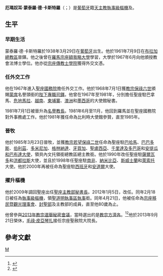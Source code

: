 {{Blpsources|time=2020-04-28T14:28:31+00:00}}
{{Infobox Christian leader
| type             = cardinal
| honorific-prefix = 
| name             = 厄瑪奴耳·蒙泰羅·德·卡斯特羅<br />Manuel Monteiro de Castro
| honorific-suffix = 
| title            = {{link-en|宗座聖赦院|Apostolic Penitentiary|宗座聖赦院大院長}}
| image            = 
| alt              = 
| diocese          = 
| see              = 
| elected          = 
| appointed        = 2012年1月5日
| term             = 
| term_start       = 
| quashed          = 
| term_end         = 2013年9月21日
| predecessor      = [[福爾圖納托·巴爾代利|福爾圖納托·巴爾代利]]樞機
| opposed          = 
| successor        = [[毛祿·皮亞琴扎|毛祿·皮亞琴扎]]樞機
| other_post       = [[聖道明堂|聖道明執事區領銜執事]]
<!---------- Orders ---------->
| ordination       = 1961年7月9日
| ordinated_by     = 
| consecration     = 1985年3月23日
| consecrated_by   = 
| cardinal         = 2012年2月18日
| created_cardinal_by = [[教宗本篤十六世|教宗本篤十六世]]
| rank             = [[樞機|執事級樞機]]
<!---------- Personal details ---------->
| birth_name       = Manuel Monteiro de Castro
| birth_date       = {{birth date and age|1938|03|29|df=y}}
| birth_place      = [[葡萄牙|葡萄牙]][[基馬拉斯|基馬拉斯]]
| death_date       = 
| death_place      = 
| buried           = 
| nationality      = 葡萄牙
| religion         = 天主教
| residence        = 
| parents          = 
| previous_post    = {{unbulleted list|聖座駐巴哈馬大使（1985年－1990年）|聖座駐巴巴多斯大使（1985年－1990年）|聖座駐伯利茲大使（1985年－1990年）|聖座駐多米尼加大使（1985年－1990年)|聖座駐格林納達大使（1985年－1990年)|聖座駐牙買加大使（1985年–1990年）|聖座駐聖盧西亞大使（1985年－1990年）|聖座駐千里達及多巴哥大使（1985年－1990年）|聖座駐安提瓜和巴布達大使（1987年－1990年）|聖座駐薩爾瓦多大使（1990年－1998年）|聖座駐洪都拉斯大使（1990年－1991年）|聖座駐南非大使（1998年－2000年）|聖座駐納米比亞大使（1998年－2000年）|聖座駐斯威士蘭大使（1998年－2000年）|聖座駐萊索托大使（1998年－2000年）|聖座駐西班牙大使（2000年－2009年）|聖座駐安道爾大使（2000年－2009年）|[[主教部|聖座主教部秘書長]]（2009年－2012年）}}
| alma_mater       = 
| motto            = Mane nobiscum domine
| signature        = 
| signature_alt    = 
| coat_of_arms     = Coat of arms of Manuel Monteiro de Castro.svg
| coat_of_arms_alt = 
}}
'''厄瑪奴耳·蒙泰羅·德·卡斯特羅'''（{{lang-pt|Manuel Monteiro de Castro}}；{{bd|1938年|3月29日|catIdx=Manuel Monteiro de Castro}}）是[[葡萄牙|葡萄牙]]籍[[天主教|天主教]][[樞機|執事級樞機]]及{{link-en|宗座聖赦院|Apostolic Penitentiary|宗座聖赦院榮休大院長}}。

==生平==
===早期生活===
蒙泰羅·德·卡斯特羅於1938年3月29日在[[葡萄牙|葡萄牙]]出生。他於1961年7月9日在[[天主教布拉加總教區|布拉加總教區]]晉鐸。他之後曾在[[羅馬|羅馬]][[宗座額我略大學|宗座額我略大學]]學習，大學於1967年6月向他頒授教會法博士學位。他亦從[[宗座傳教士學院|宗座傳教士學院]]獲得外交文憑。

===任外交工作===
他在1967年進入[[國務院_(聖座)|聖座國務院]]擔任外交工作。他於1968年7月1日獲[[教宗保祿六世|教宗保祿六世]]頒賜[[蒙席|蒙席]]名譽頭銜的[[陛下專職司鐸|陛下專職司鐸]]。他曾在1967年至1981年，分別擔任聖座駐巴拿馬、[[危地馬拉|危地馬拉]]、[[越南|越南]]、[[柬埔寨|柬埔寨]]、[[澳洲|澳洲]]和[[墨西哥|墨西哥]]的大使館秘書。

1981年7月1日被晉升為[[名譽教長|名譽教長]]。1981年6月至11月，他回到羅馬並在聖座國務院對外事務處工作。他於1981年獲任命為比利時大使館參贊，直至1985年。

===晉牧===
他於1985年3月23日晉牧，並獲[[教宗若望保祿二世|教宗若望保祿二世]]任命為聖座駐[[巴哈馬|巴哈馬]]、[[巴巴多斯|巴巴多斯]]、[[伯利茲|伯利茲]]、[[多米尼加|多米尼加]]、[[格林納達|格林納達]]、[[牙買加|牙買加]]、[[聖盧西亞|聖盧西亞]]、[[千里達及多巴哥|千里達及多巴哥]]和[[安提瓜和巴布達|安提瓜和巴布達]][[聖座大使|大使]]，領貝內文托領銜總教區總主教銜。他於1990年改任聖座駐[[薩爾瓦多|薩爾瓦多]]和[[洪都拉斯|洪都拉斯]]大使，並且於1998年任聖座駐[[南非|南非]]、[[納米比亞|納米比亞]]、[[斯威士蘭|斯威士蘭]]和[[萊索托|萊索托]]大使。他於2000年再被任命為聖座駐[[西班牙|西班牙]]和[[安道爾|安道爾]]大使。

===擢升樞機===
他於2009年調回聖座出任[[主教部|聖座主教部秘書長]]。2012年1月5日，改任{{link-en|宗座聖赦院|Apostolic Penitentiary|宗座聖赦院大院長}}。同年2月18日被任為[[樞機|執事級樞機]]，領[[聖道明堂|聖道明執事區執事]]銜。同年4月21日，他被任命為[[宗座移民暨觀光理事會|宗座移民暨觀光理事會]]、[[封聖部|封聖部]]及主教部的成員，直至他80歲為止。

他曾參與[[2013年教宗選舉秘密會議|2013年教宗選舉秘密會議]]，當時選出的是[[教宗方濟各|教宗方濟各]]。<ref name="Salvador Miranda">{{cite web |url=http://www2.fiu.edu/~mirandas/electors-precedence.htm |title=Cardinal electors arranged by orders and precedence |publisher=Salvador Miranda |accessdate=2013年2月18日 |archive-date=2016年3月3日 |archive-url=https://web.archive.org/web/20160303234650/http://www2.fiu.edu/~mirandas/electors-precedence.htm |dead-url=no }}</ref><ref name="Cardinal electors arranged by age">{{cite web |url=http://www2.fiu.edu/~mirandas/electors-age.htm |title=安年齡的主要選舉人 |publisher=Salvador Miranda |accessdate=2013年2月18日 |archive-date=2013年2月14日 |archive-url=https://web.archive.org/web/20130214070258/http://www2.fiu.edu/~mirandas/electors-age.htm |dead-url=no }}</ref>他於2013年9月21日榮休，[[毛祿·皮亞琴扎|毛祿·皮亞琴扎]]接任宗座聖赦院大院長。

==參考文獻==
{{reflist}}

{{樞機團}}
[[Category:葡萄牙樞機|M]]